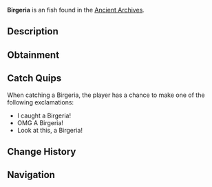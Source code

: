 {{FishInfobox
|image          = Birgeria.png
|rarity         = Unusual
|sea            = First Sea
|location       = [[Ancient Archives]]
|sublocation    = 
|sources        = Fishing Rod
|radar_location = 
|xp             = 60
|weather        = 
|time           = Day
|season         = 
|bait           = Worm
|base_weight    = 120
|base_value     = 200
|weight_range   = 70
|base_chance    = 15
|base_resil     = 55
}}
'''Birgeria''' is an {{Rarity|Unusual}} fish found in the [[Ancient Archives]].

== Description ==
{{Description|Birgeria is a genus of extinct fish from the Late Triassic period, recognized for its large size and long, slender body. It was a carnivorous predator that roamed ancient seas, hunting smaller fish and invertebrates.|Bestiary Entry}}

== Obtainment ==
{{Description|Found in the dark waters of the Archives...|Bestiary Hint}}
{{Fish Availability|
Ancient Archives
|top_rods      = 
Krampus's Rod\208270.2\67782.86;
Leviathan's Fang Rod\207197.32\65541.6;
Trident Rod\202373.69\59131.53;
Magma Rod\199860.41\65045.84;
Free Spirit Rod\194541.79\56843.13;
Plastic Rod\182951.08\59542.59;
Nocturnal Rod\81607.2\49898.79;
No-Life Rod\171740.01\55933.84;
Seraphic Rod\157152.06\55091.36;
Challenger's Rod\156791.7\50957.41;
Depthseeker Rod\156589\43264.43;
Rod Of The Forgotten Fang\154769.95\51719.5;
Ethereal Prism Rod\154636.73\55848.65;
Avalanche Rod\153860.25\40578.17;
Blazebringer Rod\153824.88\44946.06;
Verdant Shear Rod\153324.54\46547.81;
Zeus Rod\152878.59\46994.21;
Rod Of The Depths\152292.39\47684.5;
Rod Of The Exalted One\152063.01\49961.81;
Volcanic Rod\148008.91\40276.34;
Steady Rod\70272.77\17137.9
|recommended   = Trident Rod
}}

== Catch Quips ==
When catching a Birgeria, the player has a chance to make one of the following exclamations:
* I caught a Birgeria!
* OMG A Birgeria!
* Look at this, a Birgeria!

== Change History ==
{{Change History|{{subst:Current Version}}}}

== Navigation ==
{{Fish Navbox|Ancient Archives}}